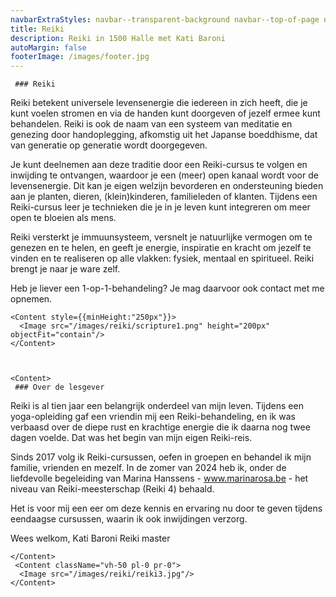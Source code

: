 ```yaml
---
navbarExtraStyles: navbar--transparent-background navbar--top-of-page navbar--light
title: Reiki
description: Reiki in 1500 Halle met Kati Baroni
autoMargin: false
footerImage: /images/footer.jpg
---
```

<Section>  
  <ContentWithBackground src="/images/reiki/reiki1.jpg" className="vh-50 w-100">
  </ContentWithBackground>
  
</Section>

<Section className="section--auto-margin pt-3 pb-3">  
      <Content>

     ### Reiki

Reiki betekent universele levensenergie die iedereen in zich heeft, die je kunt voelen stromen en via de handen kunt doorgeven of jezelf ermee kunt behandelen. Reiki is ook de naam van een systeem van meditatie en genezing door handoplegging, afkomstig uit het Japanse boeddhisme, dat van generatie op generatie wordt doorgegeven.

Je kunt deelnemen aan deze traditie door een Reiki-cursus te volgen en inwijding te ontvangen, waardoor je een (meer) open kanaal wordt voor de levensenergie. Dit kan je eigen welzijn bevorderen en ondersteuning bieden aan je planten, dieren, (klein)kinderen, familieleden of klanten.
Tijdens een Reiki-cursus leer je technieken die je in je leven kunt integreren om meer open te bloeien als mens.

Reiki versterkt je immuunsysteem, versnelt je natuurlijke vermogen om te genezen en te helen, en geeft je energie, inspiratie en kracht om jezelf te vinden en te realiseren op alle vlakken: fysiek, mentaal en spiritueel. Reiki brengt je naar je ware zelf.

Heb je liever een 1-op-1-behandeling? Je mag daarvoor ook contact met me opnemen.



</Content>

    <Content style={{minHeight:"250px"}}>
      <Image src="/images/reiki/scripture1.png" height="200px" objectFit="contain"/>
    </Content>

    

    <Content>
     ### Over de lesgever
      
Reiki is al tien jaar een belangrijk onderdeel van mijn leven. Tijdens een yoga-opleiding gaf een vriendin mij een Reiki-behandeling, en ik was verbaasd over de diepe rust en krachtige energie die ik daarna nog twee dagen voelde. Dat was het begin van mijn eigen Reiki-reis.

Sinds 2017 volg ik Reiki-cursussen, oefen in groepen en behandel ik mijn familie, vrienden en mezelf. In de zomer van 2024 heb ik, onder de liefdevolle begeleiding van Marina Hanssens - www.marinarosa.be - het niveau van Reiki-meesterschap (Reiki 4) behaald.

Het is voor mij een eer om deze kennis en ervaring nu door te geven tijdens eendaagse cursussen, waarin ik ook inwijdingen verzorg.


Wees welkom,
Kati Baroni
Reiki master

    </Content>
     <Content className="vh-50 pl-0 pr-0">
      <Image src="/images/reiki/reiki3.jpg"/>
    </Content>
</Section>